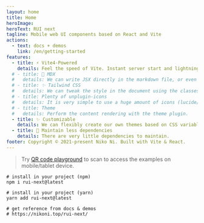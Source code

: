 ```yaml
---
layout: home
title: Home
heroImage:
heroText: RUI next
tagline: Mobile web UI components based on React and Vite
actions:
  - text: docs + demos
    link: /en/getting-started
features:
  - title: ⚡️ Vite4-Powered
    details: Feel the speed of Vite. Instant server start and lightning fast HMR that stays fast regardless of the app size.
  # - title: 📘 MDX
  #   details: We can write JSX directly in the markdown file, or even import components.
  # - title: ✨ Tailwind CSS
  #   details: We can tweak the style in the document using the classes provided by Tailwind CSS.
  # - title: Plenty of unplugin-icons
  #   details: It is very simple to use a huge amount of icons (lucide/openmoji/tabler) in the document on demand.
  # - title: Theme
  #   details: Perform the content rendering with the theme plugin.
  - title: ✨ Customizable
    details: We can flexibly create our own themes based on CSS variables.
  - title: 📘 Maintain less dependencies
    details: There are very little dependencies to maintain.
footer: Copyright © 2021-present Niko Ni. Built with Vite & React.
---
```



> Try [QR code playground](/en/qr-code) to scan to access the examples on mobile/tablet device. <IconLightning className="text-[1.3em] text-amber-500" />

```shell
# install in your project (npm)
npm i rui-next@latest

# install in your project (yarn)
yarn add rui-next@latest

# get reference from docs & demos
# https://nikoni.top/rui-next/
```
